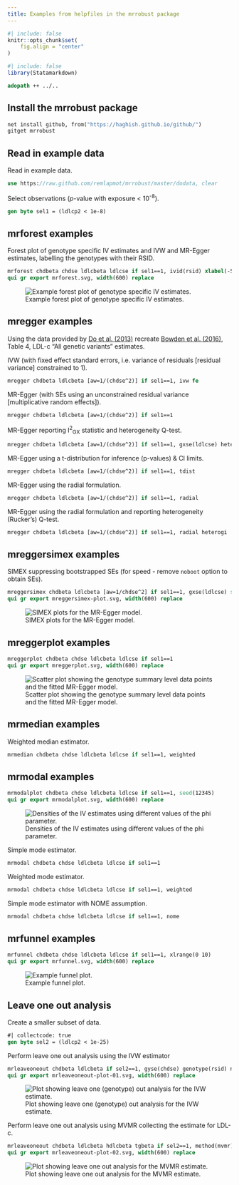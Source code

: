 ```yaml
---
title: Examples from helpfiles in the mrrobust package
---
```


```r
#| include: false
knitr::opts_chunk$set(
    fig.align = "center"
)
```

```r
#| include: false
library(Statamarkdown)
```

```stata
adopath ++ ../..
```

## Install the mrrobust package
```stata
net install github, from("https://haghish.github.io/github/")
gitget mrrobust
```

## Read in example data

Read in example data.
```stata
use https://raw.github.com/remlapmot/mrrobust/master/dodata, clear
```

Select observations (*p*-value with exposure < 10^-8^).
```stata
gen byte sel1 = (ldlcp2 < 1e-8)
```

## mrforest examples
Forest plot of genotype specific IV estimates and IVW and MR-Egger estimates, 
labelling the genotypes with their RSID.
```stata
mrforest chdbeta chdse ldlcbeta ldlcse if sel1==1, ivid(rsid) xlabel(-5,-4,-3,-2,-1,0,1,2,3,4,5)
qui gr export mrforest.svg, width(600) replace
```

![Example forest plot of genotype specific IV estimates.](mrforest.svg)

## mregger examples
Using the data provided by [Do et al. (2013)](https://doi.org/10.1038/ng.2795) 
recreate [Bowden et al. (2016)](https://doi.org/10.1002/gepi.21965), 
Table 4, LDL-c "All genetic variants" estimates.

IVW (with fixed effect standard errors, i.e. variance of residuals 
[residual variance] constrained to 1).
```stata
mregger chdbeta ldlcbeta [aw=1/(chdse^2)] if sel1==1, ivw fe
```

MR-Egger (with SEs using an unconstrained residual variance 
[multiplicative random effects]).
```stata
mregger chdbeta ldlcbeta [aw=1/(chdse^2)] if sel1==1
```

MR-Egger reporting I^2^~GX~ statistic and heterogeneity Q-test.
```stata
mregger chdbeta ldlcbeta [aw=1/(chdse^2)] if sel1==1, gxse(ldlcse) heterogi
```

MR-Egger using a t-distribution for inference (p-values) & CI limits.
```stata
mregger chdbeta ldlcbeta [aw=1/(chdse^2)] if sel1==1, tdist
```

MR-Egger using the radial formulation.
```stata
mregger chdbeta ldlcbeta [aw=1/(chdse^2)] if sel1==1, radial
```

MR-Egger using the radial formulation and reporting heterogeneity (Rucker's) Q-test.
```stata
mregger chdbeta ldlcbeta [aw=1/(chdse^2)] if sel1==1, radial heterogi
```

## mreggersimex examples
SIMEX suppressing bootstrapped SEs (for speed - remove `noboot` option to obtain 
SEs).
```stata
mreggersimex chdbeta ldlcbeta [aw=1/chdse^2] if sel1==1, gxse(ldlcse) seed(12345) noboot
qui gr export mreggersimex-plot.svg, width(600) replace
```

![SIMEX plots for the MR-Egger model.](mreggersimex-plot.svg)

## mreggerplot examples
```stata
mreggerplot chdbeta chdse ldlcbeta ldlcse if sel1==1
qui gr export mreggerplot.svg, width(600) replace
```

![Scatter plot showing the genotype summary level data points and the fitted MR-Egger model.](mreggerplot.svg)

## mrmedian examples
Weighted median estimator.
```stata
mrmedian chdbeta chdse ldlcbeta ldlcse if sel1==1, weighted
```

## mrmodal examples
```stata
mrmodalplot chdbeta chdse ldlcbeta ldlcse if sel1==1, seed(12345)
qui gr export mrmodalplot.svg, width(600) replace
```

![Densities of the IV estimates using different values of the phi parameter.](mrmodalplot.svg)

Simple mode estimator.
```stata
mrmodal chdbeta chdse ldlcbeta ldlcse if sel1==1
```

Weighted mode estimator.
```stata
mrmodal chdbeta chdse ldlcbeta ldlcse if sel1==1, weighted
```

Simple mode estimator with NOME assumption.
```stata
mrmodal chdbeta chdse ldlcbeta ldlcse if sel1==1, nome
```

## mrfunnel examples
```stata
mrfunnel chdbeta chdse ldlcbeta ldlcse if sel1==1, xlrange(0 10)
qui gr export mrfunnel.svg, width(600) replace
```

![Example funnel plot.](mrfunnel.svg)

## Leave one out analysis
Create a smaller subset of data.
```stata
#| collectcode: true
gen byte sel2 = (ldlcp2 < 1e-25)
```

Perform leave one out analysis using the IVW estimator
```stata
mrleaveoneout chdbeta ldlcbeta if sel2==1, gyse(chdse) genotype(rsid) noprint
qui gr export mrleaveoneout-plot-01.svg, width(600) replace
```

![Plot showing leave one (genotype) out analysis for the IVW estimate.](mrleaveoneout-plot-01.svg)

Perform leave one out analysis using MVMR collecting the estimate for LDL-c.
```stata
mrleaveoneout chdbeta ldlcbeta hdlcbeta tgbeta if sel2==1, method(mvmr) gyse(chdse) genotype(rsid) noprint
qui gr export mrleaveoneout-plot-02.svg, width(600) replace
```

![Plot showing leave one out analysis for the MVMR estimate.](mrleaveoneout-plot-02.svg)

